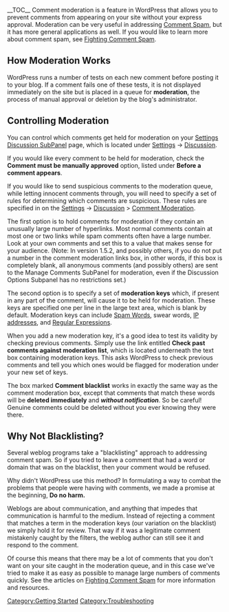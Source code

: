 {{Languages|
{{en|Comment Moderation}}
{{ja|Comment Moderation}}
{{pt-br|Moderação de Comentários}}
}}

__TOC__
Comment moderation is a feature in WordPress that allows you to prevent comments from appearing on your site without your express approval. Moderation can be very useful in addressing [[Comment Spam]], but it has more general applications as well. If you would like to learn more about comment spam, see [[Working_with_WordPress#Fighting_Comment_Spam|Fighting Comment Spam]].

== How Moderation Works ==

WordPress runs a number of tests on each new comment before posting it to your blog. If a comment fails one of these tests, it is not displayed immediately on the site but is placed in a queue for '''moderation''', the process of manual approval or deletion by the blog's administrator.

== Controlling Moderation ==

You can control which comments get held for moderation on your [[Settings Discussion SubPanel]] page, which is located under [[Administration_Panels#Settings_-_Configuration_Settings|Settings]] &rarr; [[Administration_Panels#Discussion|Discussion]].

If you would like every comment to be held for moderation, check the '''Comment must be manually approved''' option, listed under '''Before a comment appears'''.

If you would like to send suspicious comments to the moderation queue, while letting innocent comments through, you will need to specify a set of rules for determining which comments are suspicious. These rules are specified in on the [[Administration_Panels#Settings_-_Configuration_Settings|Settings]] &rarr; [[Administration_Panels#Discussion|Discussion]] > [[Discussion_Options#Comment_Moderation|Comment Moderation]].

The first option is to hold comments for moderation if they contain an unusually large number of hyperlinks. Most normal comments contain at most one or two links while spam comments often have a large number. Look at your own comments and set this to a value that makes sense for your audience.  (Note: In version 1.5.2, and possibly others, if you do not put a number in the comment moderation links box, in other words, if this box is completely blank, all anonymous comments (and possibly others) are sent to the Manage Comments SubPanel for moderation, even if the Discussion Options Subpanel has no restrictions set.)

The second option is to specify a set of '''moderation keys''' which, if present in any part of the comment, will cause it to be held for moderation. These keys are specified one per line in the large text area, which is blank by default. Moderation keys can include [[Spam Words]], swear words, [[Glossary#IP address|IP addresses]], and [http://en.wikipedia.org/wiki/Regular_expression Regular Expressions].

When you add a new moderation key, it's a good idea to test its validity by checking previous comments. Simply use the link entitled '''Check past comments against moderation list''', which is located underneath the text box containing moderation keys. This asks WordPress to check previous comments and tell you which ones would be flagged for moderation under your new set of keys.

The box marked '''Comment blacklist''' works in exactly the same way as the comment moderation box, except that comments that match these words will be '''deleted immediately''' and '''''without notification'''''. So be careful! Genuine comments could be deleted without you ever knowing they were there.

== Why Not Blacklisting? ==

Several weblog programs take a "blacklisting" approach to addressing comment spam. So if you tried to leave a comment that had a word or domain that was on the blacklist, then your comment would be refused.

Why didn't WordPress use this method? In formulating a way to combat the problems that people were having with comments, we made a promise at the beginning, '''Do no harm.''' 

Weblogs are about communication, and anything that impedes that communication is harmful to the medium. Instead of rejecting a comment that matches a term in the moderation keys (our variation on the blacklist) we simply hold it for review. That way if it was a legitimate comment mistakenly caught by the filters, the weblog author can still see it and respond to the comment.

Of course this means that there may be a lot of comments that you don't want on your site caught in the moderation queue, and in this case we've tried to make it as easy as possible to manage large numbers of comments quickly. See the articles on [[Working_with_WordPress#Fighting_Comment_Spam|Fighting Comment Spam]] for more information and resources.

[[Category:Getting Started]]
[[Category:Troubleshooting]]